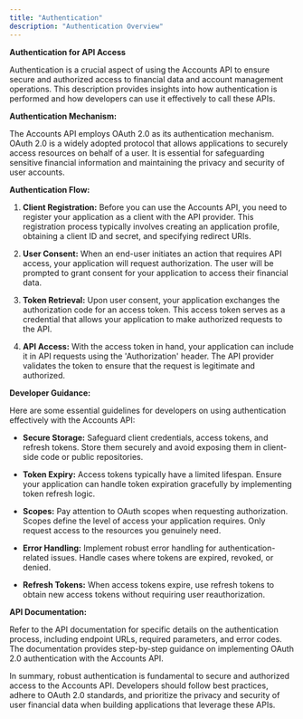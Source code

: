 ```yaml
---
title: "Authentication"
description: "Authentication Overview"
---
```


**Authentication for API Access**

Authentication is a crucial aspect of using the Accounts API to ensure secure and authorized access to financial data and account management operations. This description provides insights into how authentication is performed and how developers can use it effectively to call these APIs.

**Authentication Mechanism:**

The Accounts API employs OAuth 2.0 as its authentication mechanism. OAuth 2.0 is a widely adopted protocol that allows applications to securely access resources on behalf of a user. It is essential for safeguarding sensitive financial information and maintaining the privacy and security of user accounts.

**Authentication Flow:**

1. **Client Registration:** Before you can use the Accounts API, you need to register your application as a client with the API provider. This registration process typically involves creating an application profile, obtaining a client ID and secret, and specifying redirect URIs.

2. **User Consent:** When an end-user initiates an action that requires API access, your application will request authorization. The user will be prompted to grant consent for your application to access their financial data.

3. **Token Retrieval:** Upon user consent, your application exchanges the authorization code for an access token. This access token serves as a credential that allows your application to make authorized requests to the API.

4. **API Access:** With the access token in hand, your application can include it in API requests using the 'Authorization' header. The API provider validates the token to ensure that the request is legitimate and authorized.

**Developer Guidance:**

Here are some essential guidelines for developers on using authentication effectively with the Accounts API:

- **Secure Storage:** Safeguard client credentials, access tokens, and refresh tokens. Store them securely and avoid exposing them in client-side code or public repositories.

- **Token Expiry:** Access tokens typically have a limited lifespan. Ensure your application can handle token expiration gracefully by implementing token refresh logic.

- **Scopes:** Pay attention to OAuth scopes when requesting authorization. Scopes define the level of access your application requires. Only request access to the resources you genuinely need.

- **Error Handling:** Implement robust error handling for authentication-related issues. Handle cases where tokens are expired, revoked, or denied.

- **Refresh Tokens:** When access tokens expire, use refresh tokens to obtain new access tokens without requiring user reauthorization.

**API Documentation:**

Refer to the API documentation for specific details on the authentication process, including endpoint URLs, required parameters, and error codes. The documentation provides step-by-step guidance on implementing OAuth 2.0 authentication with the Accounts API.

In summary, robust authentication is fundamental to secure and authorized access to the Accounts API. Developers should follow best practices, adhere to OAuth 2.0 standards, and prioritize the privacy and security of user financial data when building applications that leverage these APIs.

